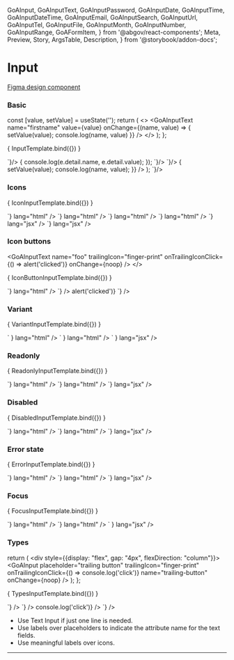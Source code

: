   GoAInput,
  GoAInputText,
  GoAInputPassword,
  GoAInputDate,
  GoAInputTime,
  GoAInputDateTime,
  GoAInputEmail,
  GoAInputSearch,
  GoAInputUrl,
  GoAInputTel,
  GoAInputFile,
  GoAInputMonth,
  GoAInputNumber,
  GoAInputRange,
  GoAFormItem,
} from '@abgov/react-components';
  Meta,
  Preview,
  Story,
  ArgsTable,
  Description,
} from '@storybook/addon-docs';

<Meta title="Components/Inputs" component={GoAInput} />

# Input

[Figma design component](https://www.figma.com/file/3pb2IK8s2QUqWieH79KdN7/DIO-DS---Components?node-id=133%3A186)


### Basic

  const [value, setValue] = useState('');
  return (
    <>
      <GoAInputText
        name="firstname"
        value={value}
        onChange={(name, value) => { setValue(value); console.log(name, value) }}
      />
    </>
  );
};

<Story name="Basic">{ InputTemplate.bind({}) }</Story>

<Tabs>
  <Tab label="Web Component">
    <CodeSnippet lang="html" code={`
      <goa-input id="foo" name="foo" />
    `}/>
    <CodeSnippet lang="js" code={`
      document.querySelector('#foo').addEventListener('_change', (e) => {
        console.log(e.detail.name, e.detail.value);
      });
    `}/>
  </Tab>
  <Tab label="Angular">
    <CodeSnippet lang="html" code={`
      <goa-input name="foo" (_click)="onChange()"></goa-input>
    `}/>
    <CodeSnippet lang="ts" code={`
      export class SomeComponent {
        onChange(e) {
          console.log(e.detail.name, e.detail.value);
        }
      }
    `}/>
  </Tab>
  <Tab label="React">
    <CodeSnippet lang="jsx" code={`
      const [value, setValue] = useState('');
      return (
        <>
          <GoAInputText
            name="firstname"
            value={value}
            onChange={(name, value) => {
              setValue(value);
              console.log(name, value);
            }}
          />
        </>
      );
    `}/>
  </Tab>
</Tabs>

### Icons

  <div style={{display: "flex", gap: "4px", flexDirection: "column"}}>
    <GoAInputText name="foo" leadingIcon="finger-print" onChange={noop} />
    <GoAInputText name="foo" trailingIcon="finger-print" onChange={noop} />
  </div>
</>

<Story name="Icons">{ IconInputTemplate.bind({}) }</Story>

<Tabs>
  <Tab label="Web Component">
    <CodeSnippet code={`<goa-input leadingicon="finger-print" />`} lang="html" />
    <CodeSnippet code={`<goa-input trailingicon="finger-print" />`} lang="html" />
  </Tab>
  <Tab label="Angular">
    <CodeSnippet code={`<goa-input leadingicon="finger-print"></goa-input>`} lang="html" />
    <CodeSnippet code={`<goa-input trailingicon="finger-print"></goa-input>`} lang="html" />
  </Tab>
  <Tab label="React">
    <CodeSnippet code={`<GoAInput leadingIcon="finger-print" />`} lang="jsx" />
    <CodeSnippet code={`<GoAInput trailingIcon="finger-print" />`} lang="jsx" />
  </Tab>
</Tabs>

### Icon buttons

  <GoAInputText name="foo" trailingIcon="finger-print" onTrailingIconClick={() => alert('clicked')} onChange={noop} />
</>

<Story name="Icon Buttons">{ IconButtonInputTemplate.bind({}) }</Story>

<Tabs>
  <Tab label="Web Component">
    <CodeSnippet code={`<goa-input id="secret" trailingicon="finger-print" />`} lang="html" />
    <CodeSnippet
      lang="js"
      code={`
        var el = document.getElementById('secret')
        el.addEventListener('_trailingIconClick', clickHandler);
        // to later remove the event listener
        el.removeEventListener('_trailingIconClick', clickHandler);
      `}
    />
  </Tab>
  <Tab label="Angular">
    <CodeSnippet
      lang="html"
      code={`
        <goa-input
          id="secret"
          (_trailingIconClick)="handleClick()"
          trailingicon="finger-print"
        />
      `}
    />
    <CodeSnippet
      lang="js"
      code={`
        export class SomeComponent {
          handleClick() {
            console.log('handleClick');
          }
        }
      `}
    />
  </Tab>
  <Tab label="React">
    <CodeSnippet
      lang="jsx"
      code={`
        <GoAInputText
          name="secret"
          trailingIcon="finger-print"
          onTrailingIconClick={() => alert('clicked')}
        `}
      />
  </Tab>
</Tabs>

### Variant

  <div style={{padding: "2rem 1rem", backgroundColor: "#eee" }}>
    <GoAInputSearch name="foo" variant="bare" placeholder="Find by name" onChange={noop} />
  </div>
</>

<Story name="Variant">{ VariantInputTemplate.bind({}) }</Story>

<Tabs>
  <Tab label="Web Component">
    <CodeSnippet code={`<goa-input type="search" variant="bare" placeholder="Find by name" />` } lang="html" />
  </Tab>
  <Tab label="Angular">
    <CodeSnippet code={`<goa-input type="search" variant="bare" placeholder="Find by name"></goa-input>` } lang="html" />
  </Tab>
  <Tab label="React">
    <CodeSnippet code={`<GoAInputSearch name="foo" variant="bare" placeholder="Find by name" />` } lang="jsx" />
  </Tab>
</Tabs>

### Readonly

  <GoAInput name="foo" readonly={true} value="Readonly" onChange={noop} />
</>

<Story name="Readonly">{ ReadonlyInputTemplate.bind({}) }</Story>

<Tabs>
  <Tab label="Web Component">
    <CodeSnippet code={`<goa-input type="search" readonly="true" placeholder="Find by name" />`} lang="html" />
  </Tab>
  <Tab label="Angular">
    <CodeSnippet code={`<goa-input type="search" readonly="true" placeholder="Find by name"></goa-input>`} lang="html" />
  </Tab>
  <Tab label="React">
    <CodeSnippet code={`<GoAInputSearch readonly={true} placeholder="Find by name" />`} lang="jsx" />
  </Tab>
</Tabs>

### Disabled

  <GoAInput name="foo" disabled={true} value="Disabled" onChange={noop} />
</>

<Story name="Disabled">{ DisabledInputTemplate.bind({}) }</Story>

<Tabs>
  <Tab label="Web Component">
    <CodeSnippet code={`<goa-input type="search" disabled="true" placeholder="Find by name" />`} lang="html" />
  </Tab>
  <Tab label="Angular">
    <CodeSnippet code={`<goa-input type="search" disabled="true" placeholder="Find by name"></goa-input>`} lang="html" />
  </Tab>
  <Tab label="React">
    <CodeSnippet code={`<GoAInputSearch disabled={true} placeholder="Find by name" />`} lang="jsx" />
  </Tab>
</Tabs>

### Error state

  <GoAInput name="foo" error={true} value="Some value" onChange={noop} />
</>

<Story name="Error">{ ErrorInputTemplate.bind({}) }</Story>

<Tabs>
  <Tab label="Web Component">
    <CodeSnippet code={`<goa-input error  />`} lang="html" />
  </Tab>
  <Tab label="Angular">
    <CodeSnippet code={`<goa-input error></goa-input>`} lang="html" />
  </Tab>
  <Tab label="React">
    <CodeSnippet code={`<GoAInput name="foo" error={true} />`} lang="jsx" />
  </Tab>
</Tabs>

### Focus

  <GoAInput name="foo" focused={true} value="Some value" onChange={noop} />
</>

<Story name="Focus">{ FocusInputTemplate.bind({}) }</Story>

<Tabs>
  <Tab label="Web Component">
    <CodeSnippet code={`<goa-input error />`} lang="html" />
  </Tab>
  <Tab label="Angular">
    <CodeSnippet code={`<goa-input error></goa-input>`} lang="html" />
  </Tab>
  <Tab label="React">
    <CodeSnippet code={`<GoAInput name="foo" error={true} />` } lang="jsx" />
  </Tab>
</Tabs>

### Types

  return (
    <div style={{display: "flex", gap: "4px", flexDirection: "column"}}>
      <GoAInputText name="basic" placeholder="leading icon"  leadingIcon="person-circle" onChange={noop} />
      <GoAInput placeholder="trailing button" trailingIcon="finger-print" onTrailingIconClick={() => console.log('click')} name="trailing-button" onChange={noop} />
      <GoAInputPassword placeholder="password" name="password" onChange={noop} />
      <GoAInputDate name="date" onChange={noop} />
      <GoAInputTime name="time" onChange={noop} />
      <GoAInputDateTime name="datetime" onChange={noop} />
      <GoAInputEmail placeholder="email" name="email" onChange={noop} />
      <GoAInputSearch placeholder="search" name="search" onChange={noop} />
      <GoAInputUrl placeholder="url" name="url" onChange={noop} />
      <GoAInputTel placeholder="phone number" name="tel" onChange={noop} />
      <GoAInputFile name="file" onChange={noop} />
      <GoAInputMonth name="month" onChange={noop} />
      <GoAInputNumber name="number" onChange={noop} />
      <GoAInputRange name="range" onChange={noop} />
    </div>
  );
};

<Story name="Types">{ TypesInputTemplate.bind({}) }</Story>

<Tabs>
  <Tab label="Web Component">
    <CodeSnippet lang="html" code={`
      <goa-input type="text" placeholder="leading icon" leadingicon="person-circle" />
      <goa-input id="trailing-button" type="text" placeholder="trailing button" trailingicon="finger-print" />
      <goa-input type="password" placeholder="password" />
      <goa-input type="date" />
      <goa-input type="time" />
      <goa-input type="datetime-local" />
      <goa-input type="email" placeholder="email" />
      <goa-input type="search" placeholder="search" />
      <goa-input type="url" placeholder="url" />
      <goa-input type="tel" placeholder="phone number" />
      <goa-input type="file" />
      <goa-input type="month" />
      <goa-input type="number" />
      <goa-input type="range" />
    `} />
  </Tab>
  <Tab label="Angular">
    <CodeSnippet lang="html" code={`
      <goa-input type="text" placeholder="leading icon" leadingicon="person-circle"></goa-input>
      <goa-input type="text" placeholder="trailing button" trailingicon="finger-print" (onClick)="handleClick()"></goa-input>
      <goa-input type="password" placeholder="password"></goa-input>
      <goa-input type="date"></goa-input>
      <goa-input type="time"></goa-input>
      <goa-input type="datetime-local"></goa-input>
      <goa-input type="email" placeholder="email"></goa-input>
      <goa-input type="search" placeholder="search"></goa-input>
      <goa-input type="url" placeholder="url"></goa-input>
      <goa-input type="tel" placeholder="phone number"></goa-input>
      <goa-input type="file"></goa-input>
      <goa-input type="month"></goa-input>
      <goa-input type="number"></goa-input>
      <goa-input type="range"></goa-input>
    `} />
  </Tab>
  <Tab label="React">
    <CodeSnippet lang="html" code={`
      <GoAInputTextleadingIcon="person-circle" placeholder="leading icon" />
      <GoAInput placeholder="trailing button" trailingIcon="finger-print" onTrailingIconClick={() => console.log('click')} />
      <GoAInputPassword placeholder="password" />
      <GoAInputDate />
      <GoAInputTime />
      <GoAInputDateTime />
      <GoAInputEmail placeholder="email" />
      <GoAInputSearch placeholder="search" />
      <GoAInputUrl placeholder="url" />
      <GoAInputTel placeholder="phone number" />
      <GoAInputFile />
      <GoAInputMonth />
      <GoAInputNumber />
      <GoAInputRange />
    `} />
  </Tab>
</Tabs>

<Note type="best-practices">
  <ul>
    <li>Use Text Input if just one line is needed.</li>
    <li>Use labels over placeholders to indicate the attribute name for the text fields.</li>
    <li>Use meaningful labels over icons.</li>
  </ul>
</Note>

---

<SupportInfo />
